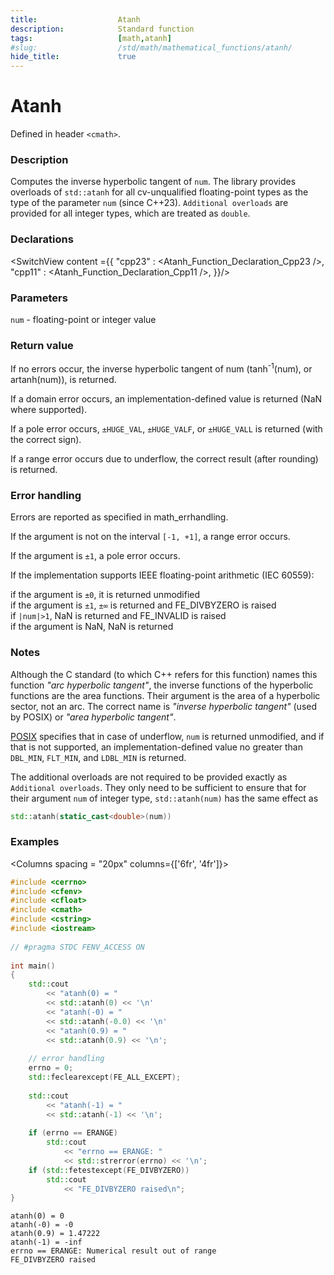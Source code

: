```yaml
---
title:                  Atanh
description:            Standard function
tags:                   [math,atanh]
#slug:                  /std/math/mathematical_functions/atanh/
hide_title:             true
---
```



<!----------------- Codes ---------------------->

# Atanh

Defined in header `<cmath>`.

### Description

Computes the inverse hyperbolic tangent of `num`. The library provides overloads of `std::atanh` for 
all cv-unqualified floating-point types as the type of the parameter `num` (since C++23).
`Additional overloads` are provided for all integer types, which are treated as `double`.


### Declarations

<SwitchView content ={{
    "cpp23" : <Atanh_Function_Declaration_Cpp23 />,
    "cpp11" : <Atanh_Function_Declaration_Cpp11 />,
}}/>


### Parameters
 
`num` - floating-point or integer value

### Return value

If no errors occur, the inverse hyperbolic tangent of num (tanh<sup>-1</sup>(num), or artanh(num)), is returned.

If a domain error occurs, an implementation-defined value is returned (NaN where supported).

If a pole error occurs, `±HUGE_VAL`, `±HUGE_VALF`, or `±HUGE_VALL` is returned (with the correct sign).

If a range error occurs due to underflow, the correct result (after rounding) is returned.

### Error handling

Errors are reported as specified in math_errhandling.

If the argument is not on the interval `[-1, +1]`, a range error occurs.

If the argument is `±1`, a pole error occurs.

If the implementation supports IEEE floating-point arithmetic (IEC 60559):

if the argument is `±0`, it is returned unmodified <br/>
if the argument is `±1`, `±∞` is returned and FE_DIVBYZERO is raised<br/>
if `|num|>1`, NaN is returned and FE_INVALID is raised<br/>
if the argument is NaN, NaN is returned<br/>
### Notes

Although the C standard (to which C++ refers for this function) 
names this function *"arc hyperbolic tangent"*, the inverse functions of the hyperbolic functions are the area functions. 
Their argument is the area of a hyperbolic sector, not an arc. The correct name is *"inverse hyperbolic tangent"* (used by POSIX) or *"area hyperbolic tangent"*.

[POSIX](https://pubs.opengroup.org/onlinepubs/9699919799/functions/atanh.html)
specifies that in case of underflow, `num` is returned unmodified, and if that is not supported, 
an implementation-defined value no greater than `DBL_MIN`, `FLT_MIN`, and `LDBL_MIN` is returned.

The additional overloads are not required to be provided exactly as `Additional overloads`. 
They only need to be sufficient to ensure that for their argument `num` of integer type, `std::atanh(num)` has the same effect as 
```cpp
std::atanh(static_cast<double>(num))
```
### Examples



<Columns spacing = "20px" columns={['6fr', '4fr']}>
<div>

```cpp
#include <cerrno>
#include <cfenv>
#include <cfloat>
#include <cmath>
#include <cstring>
#include <iostream>
 
// #pragma STDC FENV_ACCESS ON
 
int main()
{
    std::cout 
        << "atanh(0) = " 
        << std::atanh(0) << '\n'
        << "atanh(-0) = " 
        << std::atanh(-0.0) << '\n'
        << "atanh(0.9) = " 
        << std::atanh(0.9) << '\n';
 
    // error handling
    errno = 0;
    std::feclearexcept(FE_ALL_EXCEPT);
 
    std::cout 
        << "atanh(-1) = " 
        << std::atanh(-1) << '\n';
 
    if (errno == ERANGE)
        std::cout 
            << "errno == ERANGE: " 
            << std::strerror(errno) << '\n';
    if (std::fetestexcept(FE_DIVBYZERO))
        std::cout 
            << "FE_DIVBYZERO raised\n";
}
```

</div>

<div>

```plaintext title="Possible Result"
atanh(0) = 0
atanh(-0) = -0
atanh(0.9) = 1.47222
atanh(-1) = -inf
errno == ERANGE: Numerical result out of range
FE_DIVBYZERO raised
```

</div>
</Columns>
